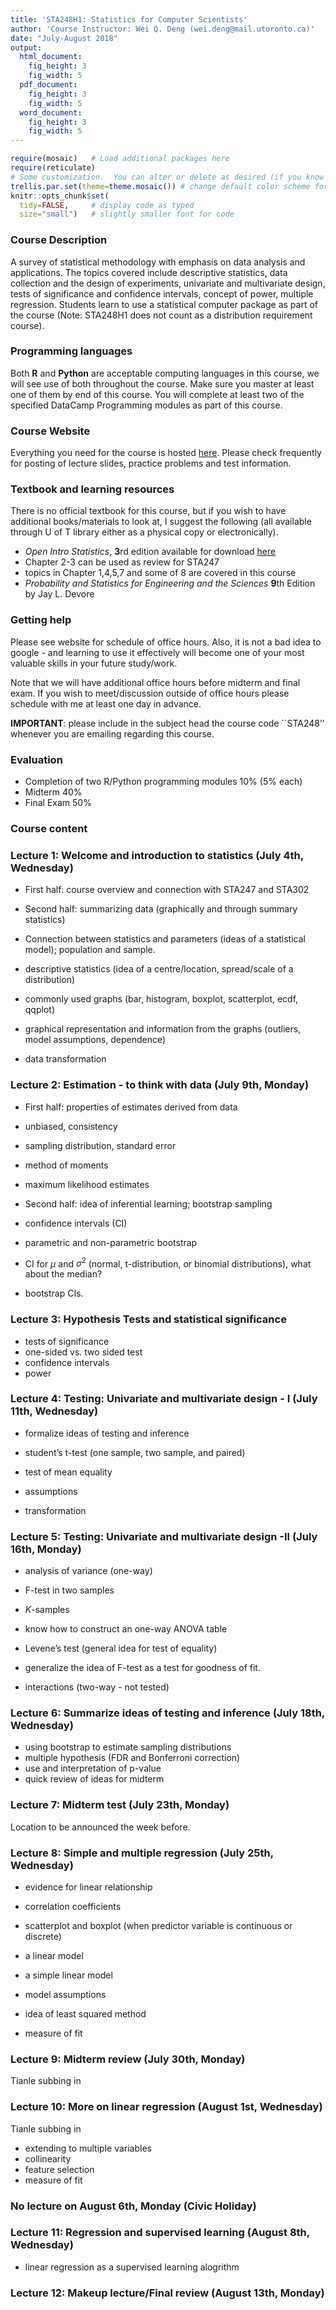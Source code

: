 ```yaml
---
title: 'STA248H1: Statistics for Computer Scientists'
author: 'Course Instructor: Wei Q. Deng (wei.deng@mail.utoronto.ca)'
date: "July-August 2018"
output:
  html_document:
    fig_height: 3
    fig_width: 5
  pdf_document:
    fig_height: 3
    fig_width: 5
  word_document:
    fig_height: 3
    fig_width: 5
---
```



```r
require(mosaic)   # Load additional packages here
require(reticulate)
# Some customization.  You can alter or delete as desired (if you know what you are doing).
trellis.par.set(theme=theme.mosaic()) # change default color scheme for lattice
knitr::opts_chunk$set(
  tidy=FALSE,     # display code as typed
  size="small")   # slightly smaller font for code
```

### Course Description

A survey of statistical methodology with emphasis on data analysis and applications. The topics covered include descriptive statistics, data collection and the design of experiments, univariate and multivariate design, tests of significance and confidence intervals, concept of power, multiple regression. Students learn to use a statistical computer package as part of the course (Note: STA248H1 does not count as a distribution requirement course).


### Programming languages

Both **R** and **Python** are acceptable computing languages in this course, we will see use of both throughout the course. Make sure you master at least one of them by end of this course. You will complete at least two of the specified DataCamp Programming modules as part of this course.


### Course Website

Everything you need for the course is hosted [here](https://weiakanedeng.github.io/STA248H1_2018Summer/). Please check frequently for posting of lecture slides, practice problems and test information.


### Textbook and learning resources

There is no official textbook for this course, but if you wish to have additional books/materials to look at, I suggest the following (all available through U of T library either as a physical copy or electronically).

* *Open Intro Statistics*, **3**rd edition available for download [here](https://www.openintro.org/stat/textbook.php)
+  Chapter 2-3 can be used as review for STA247
+  topics in Chapter 1,4,5,7 and some of 8 are covered in this course
* *Probability and Statistics for Engineering and the Sciences* **9**th Edition by Jay L. Devore

### Getting help 

Please see website for schedule of office hours. Also, it is not a bad idea to google - and learning to use it effectively will become one of your most valuable skills in your future study/work.

Note that we will have additional office hours before midterm and final exam. If you wish to meet/discussion outside of office hours please schedule with me at least one day in advance.

**IMPORTANT**: please include in the subject head the course code ``STA248'' whenever you are emailing regarding this course.


### Evaluation

* Completion of two R/Python programming modules 10\% (5\% each)
* Midterm 40\%
* Final Exam 50\%


### Course content

### Lecture 1: Welcome and introduction to statistics (July 4th, Wednesday)

* First half: course overview and connection with STA247 and STA302

* Second half: summarizing data (graphically and through summary statistics)
+ Connection between statistics and parameters (ideas of a statistical model); population and sample.
+ descriptive statistics (idea of a centre/location, spread/scale of a distribution)
+ commonly used graphs (bar, histogram, boxplot, scatterplot, ecdf, qqplot)
+ graphical representation and information from the graphs (outliers, model assumptions, dependence)
+ data transformation 

### Lecture 2: Estimation - to think with data (July 9th, Monday)

* First half: properties of estimates derived from data
+ unbiased, consistency
+ sampling distribution, standard error
+ method of moments
+ maximum likelihood estimates

* Second half: idea of inferential learning; bootstrap sampling 
+ confidence intervals (CI)
+ parametric and non-parametric bootstrap
+ CI for $\mu$ and $\sigma^2$ (normal, t-distribution, or binomial distributions), what about the median?
+ bootstrap CIs.


### Lecture 3: Hypothesis Tests and statistical significance

+ tests of significance
+ one-sided vs. two sided test
+ confidence intervals 
+ power


### Lecture 4: Testing: Univariate and multivariate design - I (July 11th, Wednesday)

* formalize ideas of testing and inference

* student's t-test (one sample, two sample, and paired)
+ test of mean equality 
+ assumptions
+ transformation



### Lecture 5: Testing: Univariate and multivariate design -II (July 16th, Monday)

+ analysis of variance (one-way)
+ F-test in two samples
+ $K$-samples
+ know how to construct an one-way ANOVA table
+ Levene's test (general idea for test of equality)


* generalize the idea of F-test as a test for goodness of fit.
+ interactions (two-way - not tested)


### Lecture 6: Summarize ideas of testing and inference (July 18th, Wednesday)

* using bootstrap to estimate sampling distributions
* multiple hypothesis (FDR and Bonferroni correction)
* use and interpretation of p-value
* quick review of ideas for midterm

### Lecture 7: Midterm test (July 23th, Monday)

Location to be announced the week before.

### Lecture 8: Simple and multiple regression  (July 25th, Wednesday)

* evidence for linear relationship 
+ correlation coefficients
+ scatterplot and boxplot (when predictor variable is continuous or discrete)

* a linear model
+ a simple linear model
+ model assumptions
+ idea of least squared method
+ measure of fit


### Lecture 9: Midterm review (July 30th, Monday)

Tianle subbing in

### Lecture 10: More on linear regression (August 1st, Wednesday)

Tianle subbing in

* extending to multiple variables
+ collinearity 
+ feature selection
+ measure of fit


### No lecture on August 6th, Monday (Civic Holiday)


### Lecture 11: Regression and supervised learning (August 8th, Wednesday)

* linear regression as a supervised learning alogrithm

### Lecture 12: Makeup lecture/Final review (August 13th, Monday)



